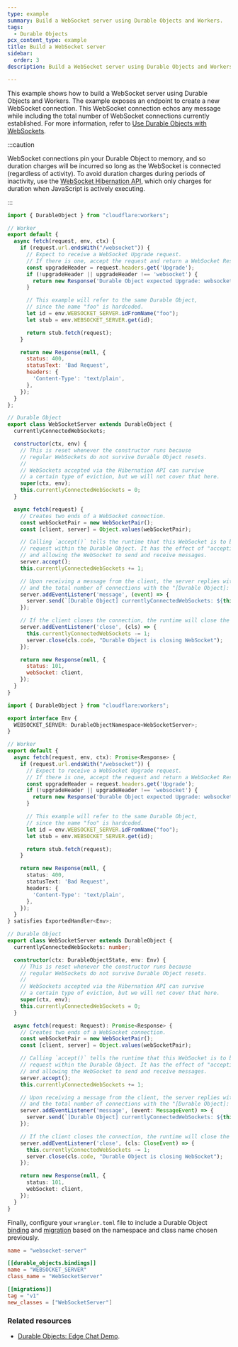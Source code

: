 ```yaml
---
type: example
summary: Build a WebSocket server using Durable Objects and Workers.
tags:
  - Durable Objects
pcx_content_type: example
title: Build a WebSocket server
sidebar:
  order: 3
description: Build a WebSocket server using Durable Objects and Workers.

---
```



This example shows how to build a WebSocket server using <GlossaryTooltip term="Durable Object">Durable Objects</GlossaryTooltip> and Workers. The example exposes an endpoint to create a new WebSocket connection. This WebSocket connection echos any message while including the total number of WebSocket connections currently established. For more information, refer to [Use Durable Objects with WebSockets](/durable-objects/best-practices/websockets/).

:::caution


WebSocket connections pin your Durable Object to memory, and so duration charges will be incurred so long as the WebSocket is connected (regardless of activity). To avoid duration charges during periods of inactivity, use the [WebSocket Hibernation API](/durable-objects/examples/websocket-hibernation-server/), which only charges for duration when JavaScript is actively executing.


:::

<Tabs> <TabItem label="JavaScript" icon="seti:javascript">

```js
import { DurableObject } from "cloudflare:workers";

// Worker
export default {
  async fetch(request, env, ctx) {
    if (request.url.endsWith("/websocket")) {
      // Expect to receive a WebSocket Upgrade request.
      // If there is one, accept the request and return a WebSocket Response.
      const upgradeHeader = request.headers.get('Upgrade');
      if (!upgradeHeader || upgradeHeader !== 'websocket') {
        return new Response('Durable Object expected Upgrade: websocket', { status: 426 });
      }

      // This example will refer to the same Durable Object,
      // since the name "foo" is hardcoded.
      let id = env.WEBSOCKET_SERVER.idFromName("foo");
      let stub = env.WEBSOCKET_SERVER.get(id);

      return stub.fetch(request);
    }

    return new Response(null, {
      status: 400,
      statusText: 'Bad Request',
      headers: {
        'Content-Type': 'text/plain',
      },
    });
  }
};

// Durable Object
export class WebSocketServer extends DurableObject {
  currentlyConnectedWebSockets;

  constructor(ctx, env) {
    // This is reset whenever the constructor runs because
    // regular WebSockets do not survive Durable Object resets.
    //
    // WebSockets accepted via the Hibernation API can survive
    // a certain type of eviction, but we will not cover that here.
    super(ctx, env);
    this.currentlyConnectedWebSockets = 0;
  }

  async fetch(request) {
    // Creates two ends of a WebSocket connection.
    const webSocketPair = new WebSocketPair();
    const [client, server] = Object.values(webSocketPair);

    // Calling `accept()` tells the runtime that this WebSocket is to begin terminating
    // request within the Durable Object. It has the effect of "accepting" the connection,
    // and allowing the WebSocket to send and receive messages.
    server.accept();
    this.currentlyConnectedWebSockets += 1;

    // Upon receiving a message from the client, the server replies with the same message,
    // and the total number of connections with the "[Durable Object]: " prefix
    server.addEventListener('message', (event) => {
      server.send(`[Durable Object] currentlyConnectedWebSockets: ${this.currentlyConnectedWebSockets}`);
    });

    // If the client closes the connection, the runtime will close the connection too.
    server.addEventListener('close', (cls) => {
      this.currentlyConnectedWebSockets -= 1;
      server.close(cls.code, "Durable Object is closing WebSocket");
    });

    return new Response(null, {
      status: 101,
      webSocket: client,
    });
  }
}
```

</TabItem> <TabItem label="TypeScript" icon="seti:typescript">

```ts
import { DurableObject } from "cloudflare:workers";

export interface Env {
  WEBSOCKET_SERVER: DurableObjectNamespace<WebSocketServer>;
}

// Worker
export default {
  async fetch(request, env, ctx): Promise<Response> {
    if (request.url.endsWith("/websocket")) {
      // Expect to receive a WebSocket Upgrade request.
      // If there is one, accept the request and return a WebSocket Response.
      const upgradeHeader = request.headers.get('Upgrade');
      if (!upgradeHeader || upgradeHeader !== 'websocket') {
        return new Response('Durable Object expected Upgrade: websocket', { status: 426 });
      }

      // This example will refer to the same Durable Object,
      // since the name "foo" is hardcoded.
      let id = env.WEBSOCKET_SERVER.idFromName("foo");
      let stub = env.WEBSOCKET_SERVER.get(id);

      return stub.fetch(request);
    }

    return new Response(null, {
      status: 400,
      statusText: 'Bad Request',
      headers: {
        'Content-Type': 'text/plain',
      },
    });
  }
} satisfies ExportedHandler<Env>;

// Durable Object
export class WebSocketServer extends DurableObject {
  currentlyConnectedWebSockets: number;

  constructor(ctx: DurableObjectState, env: Env) {
    // This is reset whenever the constructor runs because
    // regular WebSockets do not survive Durable Object resets.
    //
    // WebSockets accepted via the Hibernation API can survive
    // a certain type of eviction, but we will not cover that here.
    super(ctx, env);
    this.currentlyConnectedWebSockets = 0;
  }

  async fetch(request: Request): Promise<Response> {
    // Creates two ends of a WebSocket connection.
    const webSocketPair = new WebSocketPair();
    const [client, server] = Object.values(webSocketPair);

    // Calling `accept()` tells the runtime that this WebSocket is to begin terminating
    // request within the Durable Object. It has the effect of "accepting" the connection,
    // and allowing the WebSocket to send and receive messages.
    server.accept();
    this.currentlyConnectedWebSockets += 1;

    // Upon receiving a message from the client, the server replies with the same message,
    // and the total number of connections with the "[Durable Object]: " prefix
    server.addEventListener('message', (event: MessageEvent) => {
      server.send(`[Durable Object] currentlyConnectedWebSockets: ${this.currentlyConnectedWebSockets}`);
    });

    // If the client closes the connection, the runtime will close the connection too.
    server.addEventListener('close', (cls: CloseEvent) => {
      this.currentlyConnectedWebSockets -= 1;
      server.close(cls.code, "Durable Object is closing WebSocket");
    });

    return new Response(null, {
      status: 101,
      webSocket: client,
    });
  }
}
```

</TabItem> </Tabs>

Finally, configure your `wrangler.toml` file to include a Durable Object [binding](/durable-objects/get-started/walkthrough/#5-configure-durable-object-bindings) and [migration](/durable-objects/reference/durable-objects-migrations/) based on the <GlossaryTooltip term="namespace">namespace</GlossaryTooltip> and class name chosen previously.


<WranglerConfig>

```toml title="wrangler.toml"
name = "websocket-server"

[[durable_objects.bindings]]
name = "WEBSOCKET_SERVER"
class_name = "WebSocketServer"

[[migrations]]
tag = "v1"
new_classes = ["WebSocketServer"]
```

</WranglerConfig>

### Related resources

* [Durable Objects: Edge Chat Demo](https://github.com/cloudflare/workers-chat-demo).
